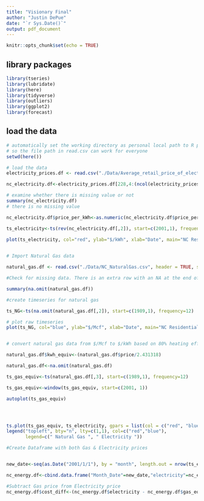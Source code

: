 ```yaml
---
title: "Visionary Final"
author: "Justin DePue"
date: "`r Sys.Date()`"
output: pdf_document
---
```


```r
knitr::opts_chunk$set(echo = TRUE)
```

## library packages

```r

library(tseries)
library(lubridate)
library(here)
library(tidyverse)
library(outliers)
library(ggplot2)
library(forecast)

```

## load the data

```r

# automatically set the working directory as personal local path to R project
# so the file path in read.csv can work for everyone
setwd(here())

# load the data
electricity_prices.df <- read.csv("./Data/Average_retail_price_of_electricity.csv", header = TRUE, skip=4)

nc_electricity.df<-electricity_prices.df[228,4:(ncol(electricity_prices.df))]%>%pivot_longer(cols=everything(), names_to = 'my_date', values_to = 'price_per_kWh')

# examine whether there is missing value or not
summary(nc_electricity.df)
# there is no missing value

nc_electricity.df$price_per_kWh<-as.numeric(nc_electricity.df$price_per_kWh)

ts_electricity<-ts(rev(nc_electricity.df[,2]), start=c(2001,1), frequency=12)

plot(ts_electricity, col="red", ylab="$/kWh", xlab="Date", main="NC Residential Electricity Cost")
  

# Import Natural Gas data

natural_gas.df <- read.csv("./Data/NC_NaturalGas.csv", header = TRUE, skip=2,col.names = c("year", "price"))

#Check for missing data. There is an extra row with an NA at the end of the data, so I removed it with na.omit

summary(na.omit(natural_gas.df))

#create timeseries for natural gas

ts_NG<-ts(na.omit(natural_gas.df[,2]), start=c(1989,1), frequency=12)

# plot raw timeseries
plot(ts_NG, col="blue", ylab="$/Mcf", xlab="Date", main="NC Residential Natural Gas Cost")



```


```r
# convert natural gas data from $/Mcf to $/kWh based on 80% heating efficiency

natural_gas.df$kwh_equiv<-(natural_gas.df$price/2.431318)

natural_gas.df<-na.omit(natural_gas.df)

ts_gas_equiv<-ts(natural_gas.df[,3], start=c(1989,1), frequency=12)

ts_gas_equiv<-window(ts_gas_equiv, start=c(2001, 1))

autoplot(ts_gas_equiv)




ts.plot(ts_gas_equiv, ts_electricity, gpars = list(col = c("red", "blue")), xlab="Date", ylab="cents/kWh", main="Comparison of Natural Gas and Electricity Costs")
legend("topleft", bty="n", lty=c(1,1), col=c("red","blue"),
       legend=c(" Natural Gas ", " Electricity "))

#Create Dataframe with both Gas & Electricity prices


new_date<-seq(as.Date("2001/1/1"), by = "month", length.out = nrow(ts_electricity))

nc_energy.df<-cbind.data.frame("Month_Date"=new_date,"electricity"=nc_electricity.df$price_per_kWh,"gas_equiv"=ts_gas_equiv)

#Subtract Gas price from Electricity price
nc_energy.df$cost_diff<-(nc_energy.df$electricity - nc_energy.df$gas_equiv)

```

